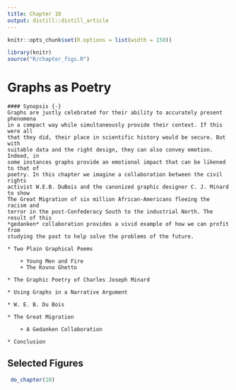 ```yaml
---
title: Chapter 10
output: distill::distill_article
---
```


<script src="https://ajax.googleapis.com/ajax/libs/jquery/3.1.1/jquery.min.js"></script>

<style>
.zoomDiv {
  opacity: 0;
  position: fixed;
  top: 50%;
  left: 50%;
  z-index: 50;
  transform: translate(-50%, -50%);
  box-shadow: 10px 10px 50px #888888;
  max-height:100%;
}

.zoomImg {
  width: 100%;
}
</style>


<script type="text/javascript">
  $(document).ready(function() {
    $('body').prepend("<div class=\"zoomDiv\"><img src=\"\" class=\"zoomImg\"></div>");
    // onClick function for all plots (img's)
    $('img:not(.zoomImg)').click(function() {
      $('.zoomImg').attr('src', $(this).attr('src'));
      $('.zoomDiv').css({opacity: '1', width: '55%'});
    });
    // onClick function for zoomImg
    $('img.zoomImg').click(function() {
      $('.zoomDiv').css({opacity: '0', width: '0%'});
    });
  });
</script>

```r
knitr::opts_chunk$set(R.options = list(width = 150))

library(knitr)
source("R/chapter_figs.R")
```
# Graphs as Poetry {#ch10-poetry}

```block
#### Synopsis {-}
Graphs are justly celebrated for their ability to accurately present phenomena
in a compact way while simultaneously provide their context. If this were all
that they did, their place in scientific history would be secure. But with
suitable data and the right design, they can also convey emotion. Indeed, in
some instances graphs provide an emotional impact that can be likened to that of
poetry. In this chapter we imagine a collaboration between the civil rights
activist W.E.B. DuBois and the canonized graphic designer C. J. Minard to show
The Great Migration of six million African-Americans fleeing the racism and
terror in the post-Confederacy South to the industrial North. The result of this
*gedanken* collaboration provides a vivid example of how we can profit from
studying the past to help solve the problems of the future.
```

```block

* Two Plain Graphical Poems

	+ Young Men and Fire
	+ The Kovno Ghetto

* The Graphic Poetry of Charles Joseph Minard

* Using Graphs in a Narrative Argument

* W. E. B. Du Bois

* The Great Migration

	+ A Gedanken Collaboration

* Conclusion 

```


## Selected Figures

```r
 do_chapter(10)
```
